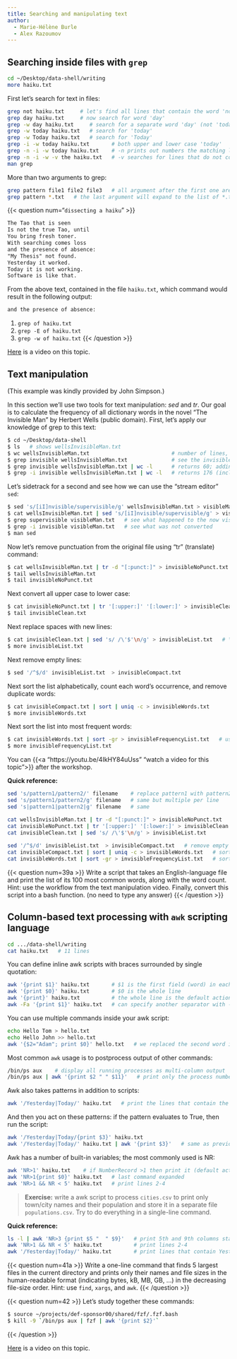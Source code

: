 ```yaml
---
title: Searching and manipulating text
author:
  - Marie-Hélène Burle
  - Alex Razoumov
---
```


## Searching inside files with `grep`

```.bash
cd ~/Desktop/data-shell/writing
more haiku.txt
```

First let's search for text in files:

```.bash
grep not haiku.txt     # let's find all lines that contain the word 'not'
grep day haiku.txt     # now search for word 'day'
grep -w day haiku.txt     # search for a separate word 'day' (not 'today', etc.)
grep -w today haiku.txt   # search for 'today'
grep -w Today haiku.txt   # search for 'Today'
grep -i -w today haiku.txt       # both upper and lower case 'today'
grep -n -i -w today haiku.txt    # -n prints out numbers the matching lines
grep -n -i -w -v the haiku.txt   # -v searches for lines that do not contain 'the'
man grep
```

More than two arguments to grep:

```.bash
grep pattern file1 file2 file3   # all argument after the first one are assumed to be filenames
grep pattern *.txt   # the last argument will expand to the list of *.txt files
```

{{< question num="`dissecting a haiku`" >}}
```txt
The Tao that is seen
Is not the true Tao, until
You bring fresh toner.
With searching comes loss
and the presence of absence:
"My Thesis" not found.
Yesterday it worked.
Today it is not working.
Software is like that.
```
From the above text, contained in the file `haiku.txt`, which command would result in the following output:
```txt
and the presence of absence:
```
1. `grep of haiku.txt`
2. `grep -E of haiku.txt`
3. `grep -w of haiku.txt`
{{< /question >}}

[Here](https://youtu.be/mbZ8nB-V4zQ) is a video on this topic.

## Text manipulation

(This example was kindly provided by John Simpson.)

In this section we'll use two tools for text manipulation: *sed* and *tr*. Our goal is to calculate the
frequency of all dictionary words in the novel "The Invisible Man" by Herbert Wells (public
domain). First, let's apply our knowledge of grep to this text:

```sh
$ cd ~/Desktop/data-shell
$ ls   # shows wellsInvisibleMan.txt
$ wc wellsInvisibleMan.txt                          # number of lines, words, characters
$ grep invisible wellsInvisibleMan.txt              # see the invisible man
$ grep invisible wellsInvisibleMan.txt | wc -l      # returns 60; adding -w gives the same count
$ grep -i invisible wellsInvisibleMan.txt | wc -l   # returns 176 (includes: invisible Invisible INVISIBLE)
```

Let's sidetrack for a second and see how we can use the "stream editor" `sed`:

```sh
$ sed 's/[iI]nvisible/supervisible/g' wellsInvisibleMan.txt > visibleMan.txt   # make him visible
$ cat wellsInvisibleMan.txt | sed 's/[iI]nvisible/supervisible/g' > visibleMan.txt   # this also works (standard input)
$ grep supervisible visibleMan.txt   # see what happened to the now visible man
$ grep -i invisible visibleMan.txt   # see what was not converted
$ man sed
```

Now let's remove punctuation from the original file using "tr" (translate) command:

```sh
$ cat wellsInvisibleMan.txt | tr -d "[:punct:]" > invisibleNoPunct.txt    # tr only takes standard input
$ tail wellsInvisibleMan.txt
$ tail invisibleNoPunct.txt
```

Next convert all upper case to lower case:

```sh
$ cat invisibleNoPunct.txt | tr '[:upper:]' '[:lower:]' > invisibleClean.txt
$ tail invisibleClean.txt
```

Next replace spaces with new lines:

```sh
$ cat invisibleClean.txt | sed 's/ /\'$'\n/g' > invisibleList.txt   # \'$'\n is a shortcut for a new line
$ more invisibleList.txt
```

Next remove empty lines:

```sh
$ sed '/^$/d' invisibleList.txt  > invisibleCompact.txt
```

Next sort the list alphabetically, count each word's occurrence, and remove duplicate words:

```sh
$ cat invisibleCompact.txt | sort | uniq -c > invisibleWords.txt
$ more invisibleWords.txt
```

Next sort the list into most frequent words:

```sh
$ cat invisibleWords.txt | sort -gr > invisibleFrequencyList.txt   # use 'man sort'
$ more invisibleFrequencyList.txt
```

<!-- > **Exercise:** write a script 'countWords.sh' that takes a text file name as an argument, and returns -->
<!-- > the list of its 100 most common words, i.e. the script should be used as `./countWords.sh -->
<!-- > wellsInvisibleMan.txt`. The script should not leave any intermediate files. Or even better, write a -->
<!-- > function 'countWords()' taking a text file name as an argument. -->

<!-- 10-textManipulation.mkv -->
<!-- {{< yt 4IkHY84uUss 63 >}} -->
You can {{<a "https://youtu.be/4IkHY84uUss" "watch a video for this topic">}} after the workshop.

**Quick reference:**
```sh
sed 's/pattern1/pattern2/' filename    # replace pattern1 with pattern2, one per line
sed 's/pattern1/pattern2/g' filename   # same but multiple per line
sed 's|pattern1|pattern2|g' filename   # same

cat wellsInvisibleMan.txt | tr -d "[:punct:]" > invisibleNoPunct.txt       # remove punctuation; tr only takes standard input
cat invisibleNoPunct.txt | tr '[:upper:]' '[:lower:]' > invisibleClean.txt # convert all upper case to lower case:
cat invisibleClean.txt | sed 's/ /\'$'\n/g' > invisibleList.txt            # replace spaces with new lines;
                                                                           # \'$'\n is a shortcut for a new line
sed '/^$/d' invisibleList.txt  > invisibleCompact.txt   # remove empty lines
cat invisibleCompact.txt | sort | uniq -c > invisibleWords.txt   # sort the list alphabetically, count each word's occurrence
cat invisibleWords.txt | sort -gr > invisibleFrequencyList.txt   # sort the list into most frequent words
```

{{< question num=39a >}}
Write a script that takes an English-language file and print the list of its 100 most common words, along with the word
count. Hint: use the workflow from the text manipulation video. Finally, convert this script into a bash function. (no
need to type any answer)
{{< /question >}}

## Column-based text processing with `awk` scripting language

```sh
cd .../data-shell/writing
cat haiku.txt   # 11 lines
```

You can define inline awk scripts with braces surrounded by single quotation:

```sh
awk '{print $1}' haiku.txt       # $1 is the first field (word) in each line => processing columns
awk '{print $0}' haiku.txt       # $0 is the whole line
awk '{print}' haiku.txt          # the whole line is the default action
awk -Fa '{print $1}' haiku.txt   # can specify another separator with -F ("a" in this case)
```

You can use multiple commands inside your awk script:

```sh
echo Hello Tom > hello.txt
echo Hello John >> hello.txt
awk '{$2="Adam"; print $0}' hello.txt   # we replaced the second word in each line with "Adam"
```

Most common `awk` usage is to postprocess output of other commands:

```sh
/bin/ps aux    # display all running processes as multi-column output
/bin/ps aux | awk '{print $2 " " $11}'   # print only the process number and the command
```

Awk also takes patterns in addition to scripts:

```sh
awk '/Yesterday|Today/' haiku.txt   # print the lines that contain the words Yesterday or Today
```

And then you act on these patterns: if the pattern evaluates to True, then run the script:

```sh
awk '/Yesterday|Today/{print $3}' haiku.txt
awk '/Yesterday|Today/' haiku.txt | awk '{print $3}'   # same as previous line
```

Awk has a number of built-in variables; the most commonly used is NR:

```sh
awk 'NR>1' haiku.txt    # if NumberRecord >1 then print it (default action), i.e. skip the first line
awk 'NR>1{print $0}' haiku.txt   # last command expanded
awk 'NR>1 && NR < 5' haiku.txt   # print lines 2-4
```

> **Exercise:** write a awk script to process `cities.csv` to print only town/city names and their
> population and store it in a separate file `populations.csv`. Try to do everything in a single-line
> command.

**Quick reference:**
```sh
ls -l | awk 'NR>3 {print $5 "  " $9}'   # print 5th and 9th columns starting with line 4
awk 'NR>1 && NR < 5' haiku.txt          # print lines 2-4
awk '/Yesterday|Today/' haiku.txt       # print lines that contain Yesterday or Today
```

{{< question num=41a >}}
Write a one-line command that finds 5 largest files in the current directory and prints only their names and file sizes
in the human-readable format (indicating bytes, kB, MB, GB, ...) in the decreasing file-size order. Hint: use `find`,
`xargs`, and `awk`.
{{< /question >}}

{{< question num=42 >}}
Let's study together these commands:
```sh
$ source ~/projects/def-sponsor00/shared/fzf/.fzf.bash
$ kill -9 `/bin/ps aux | fzf | awk '{print $2}'`
```
{{< /question >}}

[Here](https://youtu.be/BMrL7zoyJH8) is a video on this topic.
